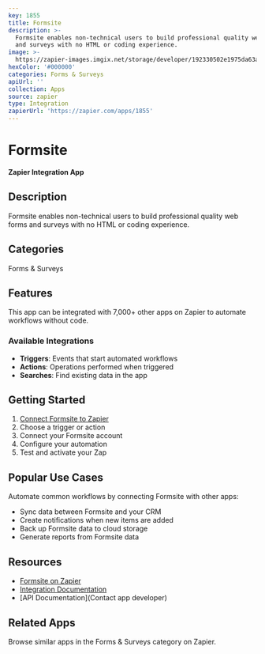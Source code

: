 ```yaml
---
key: 1855
title: Formsite
description: >-
  Formsite enables non-technical users to build professional quality web forms
  and surveys with no HTML or coding experience.
image: >-
  https://zapier-images.imgix.net/storage/developer/192330502e1975da63ac2083180885bd.png?auto=format%2Ccompress&ixlib=python-3.0.0&q=50
hexColor: '#000000'
categories: Forms & Surveys
apiUrl: ''
collection: Apps
source: zapier
type: Integration
zapierUrl: 'https://zapier.com/apps/1855'
---
```

# Formsite

**Zapier Integration App**

## Description

Formsite enables non-technical users to build professional quality web forms and surveys with no HTML or coding experience.

## Categories

Forms & Surveys

## Features

This app can be integrated with 7,000+ other apps on Zapier to automate workflows without code.

### Available Integrations

- **Triggers**: Events that start automated workflows
- **Actions**: Operations performed when triggered
- **Searches**: Find existing data in the app

## Getting Started

1. [Connect Formsite to Zapier](https://zapier.com/apps/1855)
2. Choose a trigger or action
3. Connect your Formsite account
4. Configure your automation
5. Test and activate your Zap

## Popular Use Cases

Automate common workflows by connecting Formsite with other apps:

- Sync data between Formsite and your CRM
- Create notifications when new items are added
- Back up Formsite data to cloud storage
- Generate reports from Formsite data

## Resources

- [Formsite on Zapier](https://zapier.com/apps/1855)
- [Integration Documentation](https://zapier.com/apps/1855/integrations)
- [API Documentation](Contact app developer)

## Related Apps

Browse similar apps in the Forms & Surveys category on Zapier.
